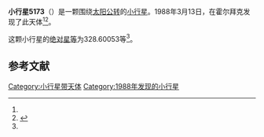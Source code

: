 {{Infobox planet
| bgcolour = #FFFFC0
| name = 5173 Stjerneborg
| symbol = 
| image = 
| caption = 
| discovery = yes
| discovery_ref = 
| discoverer = {{link-en|保罗·詹森|Poul Jensen (astronomer)}}
| discovery_site = [[霍尔拜克|霍尔拜克]] 
| discovered = 1988年3月13日
| designations = yes
| mp_name = 
| named_after = 
| alt_names = 1988 EM1/ 1975 EU5 / 1986 VY1
| mp_category = [[主带小行星|主带小行星]]
| orbit_ref = <ref name="a">[http://ssd.jpl.nasa.gov/sbdb.cgi?sstr=5173 5173 Stjerneborg] {{Wayback|url=http://ssd.jpl.nasa.gov/sbdb.cgi?sstr=5173 |date=20170409112555 }}，小行星數據庫瀏覽器（JPL Small-Body Database Browser）－[[美国国家航空航天局|美国国家航空航天局]]喷气推进实验室</ref>
| epoch = 2456400.5 (2013年4月18日更新)
| aphelion = {{convert|3.1746059|AU|km|3|abbr=on|lk=out}}
| perihelion = {{convert|2.1438173|AU|km|3|abbr=on}}
| semimajor = {{convert|2.6592116|AU|km|3|abbr=on}}
| eccentricity = 0.1938147
| period = 1583.900043 [[日|日]]<br />4.34[[儒略年|儒略年]]
| avg_speed = 
| inclination = 11.74835
| asc_node = 176.17287
| mean_anomaly = 
| arg_peri = 328.60053
| satellites = 
| physical_characteristics = yes
| dimensions = 
| mass = 
| density = 
| surface_grav = 
| escape_velocity = 
| sidereal_day = 
| axial_tilt = 
| pole_ecliptic_lat = 
| pole_ecliptic_lon = 
| albedo = 
| temperatures= 
| temp_name1 = 
| mean_temp_1 = 
| max_temp_1 = 
| temp_name2 = 
| max_temp_2 = 
| spectral_type = 
| abs_magnitude = 328.60053
}}

'''小行星5173'''（{{lang-en|5173 Stjerneborg}}）是一颗围绕[[太阳|太阳]][[公转|公转]]的[[小行星|小行星]]。1988年3月13日，{{link-en|保罗·詹森|Poul Jensen (astronomer)}}在霍尔拜克发现了此天体<ref name="a" /><ref>{{cite news|title=小行星列表|url=http://cfa-www.harvard.edu/iau/lists/NumberedMPs.txt|accessdate=2013-07-08|newspaper=哈佛大学|archive-date=2008-05-17|archive-url=https://web.archive.org/web/20080517010638/http://cfa-www.harvard.edu/iau/lists/NumberedMPs.txt|dead-url=no}}</ref>。

这颗小行星的[[绝对星等|绝对星等]]为328.60053等<ref name="a" />。

==参考文献==
{{reflist}}
{{Minor Planet Number|[[小行星5172|小行星5172]]|[[小行星5174|小行星5174]]}}

{{小天体}}

[[Category:小行星带天体|Category:小行星带天体]]
[[Category:1988年发现的小行星|Category:1988年发现的小行星]]

{{asteroid-stub}}